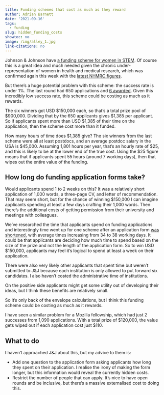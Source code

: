 ```yaml
---
title: Funding schemes that cost as much as they reward
author: Adrian Barnett
date: '2021-09-16'
tags:
  - funding
slug: hidden_funding_costs
showtoc: no
image: /img/alley_1.jpg
link-citations: no
---
```


Johnson & Johnson have [a funding scheme for women in STEM](https://www.jnj.com/wistem2d/award-criteria). Of course this is a great idea and much needed given the chronic under-representation of women in health and medical research, which was confirmed again this week with the [latest NHMRC figures](https://twitter.com/AAMRI_Aus/status/1437967939941003265).

But there's a huge potential problem with this scheme: the success rate is under 1%. The last round had 650 applications and [6 awarded](https://www.jnj.com/johnson-johnson-announces-six-global-winners-for-the-2021-women-in-stem2d-scholar-awards). Given this incredibly low success rate, this scheme could be costing as much as it rewards.

The six winners got USD \$150,000 each, so that's a total prize pool of \$900,000. Dividing that by the 650 applicants gives $1,385 per applicant. So if applicants spent more than USD \$1,385 of their time on the application, then the scheme cost more than it funded. 

How many hours of time does \$1,385 give? The six winners from the last scheme were all at least postdocs, and an average postdoc salary in the USA is \$45,000. Assuming 1,801 hours per year, that's an hourly rate of \$25, and this is likely to be at the lower end of the true cost. Using the \$25 figure means that if applicants spent 55 hours (around 7 working days), then that wipes out the entire value of the funding. 

## How long do funding application forms take?

Would applicants spend 1 to 2 weeks on this? It was a relatively short application of 1,000 words, a three-page CV, and letter of recommendation. That may seem short, but for the chance of winning \$150,000 I can imagine applicants spending at least a few days crafting their 1,000 words. Then there's the additional costs of getting permission from their university and meetings with colleagues. 

We've researched the time that applicants spend on funding applications and interestingly time went up for one scheme after an application form [was shortened](https://bmjopen.bmj.com/content/5/1/e006912), with average times increasing from 34 to 38 working days. It could be that applicants are deciding how much time to spend based on the size of the prize and not the length of the application form. So to win USD \$150,000, applicants may feel it's logical to spend at least a week on their application.

There were also very likely other applicants that spent time but weren't submitted to J&J because each institution is only allowed to put forward six candidates. I also haven't costed the administrative time of institutions. 

On the positive side applicants might get some utility out of developing their ideas, but I think these benefits are relatively small. 

So it's only back of the envelope calculations, but I think this funding scheme could be costing as much as it rewards.

I have seen a similar problem for a Mozilla fellowship, which had just 2 successes from 1,090 applications. With a total prize of \$120,000, the value gets wiped out if each application cost just \$110.

## What to do

I haven't approached J&J about this, but my advice to them is:

* Add one question to the application form asking applicants how long they spent on their application. I realise the irony of making the form longer, but this information would reveal the currently hidden costs.
* Restrict the number of people that can apply. It's nice to have open rounds and be inclusive, but there's a massive externalised cost to doing this.
